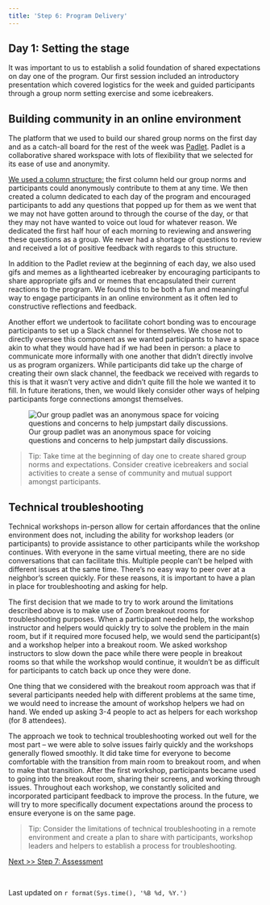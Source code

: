 ```yaml
---
title: 'Step 6: Program Delivery'
---
```


## Day 1: Setting the stage ##
It was important to us to establish a solid foundation of shared expectations on day one of the program. Our first session included an introductory presentation which covered logistics for the week and guided participants through a group norm setting exercise and some icebreakers. 

## Building community in an online environment ##
The platform that we used to build our shared group norms on the first day and as a catch-all board for the rest of the week was [Padlet](https://padlet.com/). Padlet is a collaborative shared workspace with lots of flexibility that we selected for its ease of use and anonymity.

[We used a column structure:](https://padlet.com/tculler2/ncgroj57decgz06j) the first column held our group norms and participants could anonymously contribute to them at any time. We then created a column dedicated to each day of the program and encouraged participants to add any questions that popped up for them as we went that we may not have gotten around to through the course of the day, or that they may not have wanted to voice out loud for whatever reason. We dedicated the first half hour of each morning to reviewing and answering these questions as a group. We never had a shortage of questions to review and received a lot of positive feedback with regards to this structure.  

In addition to the Padlet review at the beginning of each day, we also used gifs and memes as a lighthearted icebreaker by encouraging participants to share appropriate gifs and or memes that encapsulated their current reactions to the program. We found this to be both a fun and meaningful way to engage participants in an online environment as it often led to constructive reflections and feedback. 

Another effort we undertook to facilitate cohort bonding was to encourage participants to set up a Slack channel for themselves. We chose not to directly oversee this component as we wanted participants to have a space akin to what they would have had if we had been in person: a place to communicate more informally with one another that didn’t directly involve us as program organizers. While participants did take up the charge of creating their own slack channel, the feedback we received with regards to this is that it wasn’t very active and didn’t quite fill the hole we wanted it to fill. In future iterations, then, we would likely consider other ways of helping participants forge connections amongst themselves.

![Our group padlet was an anonymous space for voicing questions and concerns to help jumpstart daily discussions.](./images/padlet.png)

> Tip: Take time at the beginning of day one to create shared group norms and expectations. Consider creative icebreakers and social activities to create a sense of community and mutual support amongst participants.  

## Technical troubleshooting ##  
Technical workshops in-person allow for certain affordances that the online environment does not, including the ability for workshop leaders (or participants) to provide assistance to other participants while the workshop continues. With everyone in the same virtual meeting, there are no side conversations that can facilitate this. Multiple people can’t be helped with different issues at the same time. There’s no easy way to peer over at a neighbor’s screen quickly. For these reasons, it is important to have a plan in place for troubleshooting and asking for help.

The first decision that we made to try to work around the limitations described above is to make use of Zoom breakout rooms for troubleshooting purposes. When a participant needed help, the workshop instructor and helpers would quickly try to solve the problem in the main room, but if it required more focused help, we would send the participant(s) and a workshop helper into a breakout room. We asked workshop instructors to slow down the pace while there were people in breakout rooms so that while the workshop would continue, it wouldn’t be as difficult for participants to catch back up once they were done.

One thing that we considered with the breakout room approach was that if several participants needed help with different problems at the same time, we would need to increase the amount of workshop helpers we had on hand. We ended up asking 3-4 people to act as helpers for each workshop (for 8 attendees).

The approach we took to technical troubleshooting worked out well for the most part -- we were able to solve issues fairly quickly and the workshops generally flowed smoothly. It did take time for everyone to become comfortable with the transition from main room to breakout room, and when to make that transition. After the first workshop, participants became used to going into the breakout room, sharing their screens, and working through issues. Throughout each workshop, we constantly solicited and incorporated participant feedback to improve the process. In the future, we will try to more specifically document expectations around the process to ensure everyone is on the same page.

> Tip: Consider the limitations of technical troubleshooting in a remote environment and create a plan to share with participants, workshop leaders and helpers to establish a process for troubleshooting.

[Next >> Step 7: Assessment](https://ncsu-libraries.github.io/jumpstart-framework/assessment.html)

<br>

Last updated on `r format(Sys.time(), '%B %d, %Y.')`